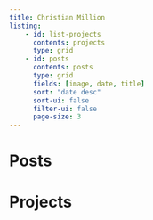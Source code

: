 ```yaml
---
title: Christian Million
listing:
    - id: list-projects
      contents: projects
      type: grid
    - id: posts
      contents: posts
      type: grid
      fields: [image, date, title]
      sort: "date desc"
      sort-ui: false
      filter-ui: false
      page-size: 3
---
```


# Posts

:::{#recent-posts}
:::

# Projects

:::{#list-projects}

:::
